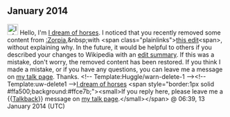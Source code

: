 <article id="41626797" title=User talk:Johnbo69>
	<talkpage id="41626797" title="User talk:Johnbo69">
== January 2014 ==

[[Image:Information.svg|25px|alt=|link=]] Hello, I'm [[User:I dream of horses|I dream of horses]]. I noticed that you recently removed some content from [[:Zorpia]],&amp;nbsp;with &lt;span class=&quot;plainlinks&quot;&gt;[https://en.wikipedia.org/w/index.php?title=Zorpia&amp;diff=590471322 this edit]&lt;span&gt;, without explaining why. In the future, it would be helpful to others if you described your changes to Wikipedia with an [[Wikipedia:Edit summary|edit summary]]. If this was a mistake, don't worry, the removed content has been restored. If you think I made a mistake, or if you have any questions, you can leave me a message on [[User_talk:I dream of horses|my talk page]]. Thanks. &lt;!-- Template:Huggle/warn-delete-1 --&gt;&lt;!-- Template:uw-delete1 --&gt;[[User:I dream of horses|I dream of horses]] &lt;span style=&quot;border:1px solid #ffa500;background:#ffce7b;&quot;&gt;&lt;small&gt;If you reply here, please leave me a {{[[Template:Talkback|Talkback]]}} message on [[User talk:I dream of horses|my talk page]].&lt;/small&gt;&lt;/span&gt; @  06:39, 13 January 2014 (UTC)
	</talkpage>
</article>